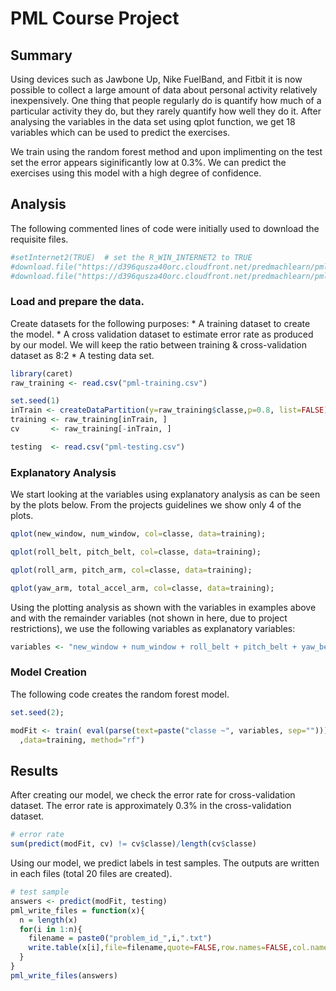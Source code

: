 PML Course Project
========================================================

## Summary
Using devices such as Jawbone Up, Nike FuelBand, and Fitbit it is now possible to collect a large amount of data about personal activity relatively inexpensively. One thing that people regularly do is quantify how much of a particular activity they do, but they rarely quantify how well they do it. 
After analysing the variables in the data set using qplot function, we get 18 variables which can be used to predict the exercises.

We train using the random forest method and upon implimenting on the test set the error appears siginificantly low at 0.3%. We can predict the exercises using this model with a high degree of confidence.

## Analysis
The following commented lines of code were initially used to download the requisite files.
```r
#setInternet2(TRUE)  # set the R_WIN_INTERNET2 to TRUE
#download.file("https://d396qusza40orc.cloudfront.net/predmachlearn/pml-training.csv", destfile="pml-training.csv")
#download.file("https://d396qusza40orc.cloudfront.net/predmachlearn/pml-testing.csv", destfile="pml-testing.csv")
```

### Load and prepare the data. 
Create datasets for the following purposes:
* A training dataset to create the model.
* A cross validation dataset to estimate error rate as produced by our model. We will keep the ratio between training & cross-validation dataset as 8:2
* A testing data set.
```r
library(caret)
raw_training <- read.csv("pml-training.csv")

set.seed(1)
inTrain <- createDataPartition(y=raw_training$classe,p=0.8, list=FALSE)
training <- raw_training[inTrain, ]
cv       <- raw_training[-inTrain, ]

testing  <- read.csv("pml-testing.csv")
```

### Explanatory Analysis
We start looking at the variables using explanatory analysis as can be seen by the plots below. From the projects guidelines we show only 4 of the plots.
```r

qplot(new_window, num_window, col=classe, data=training);

qplot(roll_belt, pitch_belt, col=classe, data=training);

qplot(roll_arm, pitch_arm, col=classe, data=training);

qplot(yaw_arm, total_accel_arm, col=classe, data=training);
```

Using the plotting analysis as shown with the variables in examples above and with the remainder variables (not shown in here, due to project restrictions), we use the following variables as explanatory variables:

```r
variables <- "new_window + num_window + roll_belt + pitch_belt + yaw_belt + total_accel_belt + roll_arm + pitch_arm + yaw_arm + total_accel_arm + roll_dumbbell + pitch_dumbbell + yaw_dumbbell + total_accel_dumbbell + roll_forearm + pitch_forearm + yaw_forearm + total_accel_forearm";
```

### Model Creation
The following code creates the random forest model.
```r
set.seed(2);

modFit <- train( eval(parse(text=paste("classe ~", variables, sep="")))
  ,data=training, method="rf")
```

## Results
After creating our model, we check the error rate for cross-validation dataset.
The error rate is approximately 0.3% in the cross-validation dataset. 
```r

# error rate
sum(predict(modFit, cv) != cv$classe)/length(cv$classe)
```

Using our model, we predict labels in test samples.
The outputs are written in each files (total 20 files are created).
```r
# test sample
answers <- predict(modFit, testing)
pml_write_files = function(x){
  n = length(x)
  for(i in 1:n){
    filename = paste0("problem_id_",i,".txt")
    write.table(x[i],file=filename,quote=FALSE,row.names=FALSE,col.names=FALSE)
  }
}
pml_write_files(answers)
```